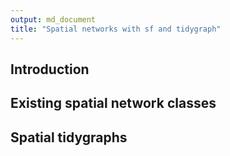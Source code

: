 ```yaml
---
output: md_document
title: "Spatial networks with sf and tidygraph"
---
```



## Introduction

## Existing spatial network classes

## Spatial tidygraphs